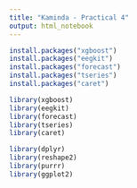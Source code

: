 ```yaml
---
title: "Kaminda - Practical 4"
output: html_notebook
---
```



```r
install.packages("xgboost")
install.packages("eegkit")
install.packages("forecast")
install.packages("tseries")
install.packages("caret")
```


```r
library(xgboost)
library(eegkit)
library(forecast)
library(tseries)
library(caret)
```

```r
library(dplyr)
library(reshape2)
library(purrr)
library(ggplot2)
```


